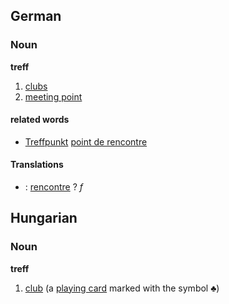 ==German==
===Noun===
'''treff'''
#[[clubs]]
#[[meeting point]]

====related words====
*[[Treffpunkt]] [[point de rencontre]]

====Translations====
*{{fr}}: [[rencontre]] ? ''f''

==Hungarian==
===Noun===
'''treff'''
# [[club]] (a [[playing card]] marked with the symbol ♣)